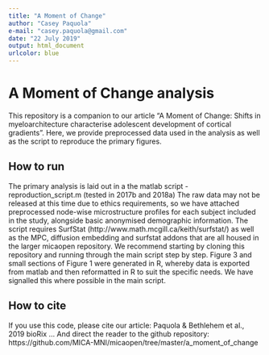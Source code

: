 ---
title: "A Moment of Change"
author: "Casey Paquola"
e-mail: "casey.paquola@gmail.com"
date: "22 July 2019"
output: html_document
urlcolor: blue
---
  
# A Moment of Change analysis
This repository is a companion to our article "A Moment of Change: Shifts in myeloarchitecture characterise adolescent development of cortical gradients". Here, we provide preprocessed data used in the analysis as well as the script to reproduce the primary figures. 

## How to run
The primary analysis is laid out in a the matlab script - reproduction_script.m (tested in 2017b and 2018a)
The raw data may not be released at this time due to ethics requirements, so we have attached preprocessed node-wise microstructure profiles for each subject included in the study, alongside basic anonymised demographic information.
The script requires SurfStat (http://www.math.mcgill.ca/keith/surfstat/) as well as the MPC, diffusion embedding and surfstat addons that are all housed in the larger micaopen repository. We recommend starting by cloning this repository and running through the main script step by step.
Figure 3 and small sections of Figure 1 were generated in R, whereby data is exported from matlab and then reformatted in R to suit the specific needs. We have signalled this where possible in the main script.

## How to cite
If you use this code, please cite our article:  Paquola & Bethlehem et al., 2019 bioRix ...
And direct the reader to the github repository: https://github.com/MICA-MNI/micaopen/tree/master/a_moment_of_change
            

    
            